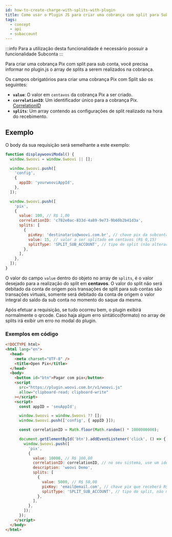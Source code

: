```yaml
---
id: how-to-create-charge-with-splits-with-plugin
title: Como usar o Plugin JS para criar uma cobrança com split para Subconta?
tags:
  - concept
  - api
  - subaccount
---
```



:::info
Para a utilização desta funcionalidade é necessário possuir a funcionalidade Subconta
:::

Para criar uma cobrança Pix com split para sub conta, você precisa informar no plugin.js o array de splits a serem realizados na cobrança.

Os campos obrigatórios para criar uma cobrança Pix com Split são os seguintes:

- **`value`**: O valor em `centavos` da cobrança Pix a ser criado.
- **`correlationID`**: Um identificador único para a cobrança Pix. [CorrelationID](../concepts/correlation-id)
- **`splits`**: Um array contendo as configurações de split realizado na hora do recebimento.

## Exemplo

O body da sua requisição será semelhante a este exemplo:

```javascript
function displaywooviModal() {
  window.$woovi = window.$woovi || [];

  window.$woovi.push([
    'config',
    {
      appID: 'yourwooviAppId',
    },
  ]);

  window.$woovi.push([
    'pix',
    {
      value: 100, // R$ 1,00
      correlationID: 'c782e0ac-833d-4a89-9e73-9b60b2b41d3a',
      splits: [
        {
          pixKey: 'destinatario@woovi.com.br', // chave pix da subconta
          value: 15, // valor a ser splitado em centavos (R$ 0,15)
          splitType: 'SPLIT_SUB_ACCOUNT', // tipo de split (não alterar)
        },
      ],
    },
  ]);
}
```

O valor do campo `value` dentro do objeto no array de `splits`, é o valor desejado para a realização do split em **centavos**. O valor do split não será debitado da conta de origem pois transações de split para sub contas são transações virtuais, somente será debitado da conta de origem o valor integral do saldo da sub conta no momento do saque da mesma.

Após efetuar a requisição, se tudo ocorreu bem, o plugin exibirá normalmente o qrcode. Caso haja algum erro sintático(formato) no array de splits irá exibir um erro no modal do plugin.

### Exemplos em código

```html
<!DOCTYPE html>
<html lang="en">
  <head>
    <meta charset="UTF-8" />
    <title>Open Pix</title>
  </head>
  <body>
    <button id="btn">Pagar com pix</button>
    <script
      src="https://plugin.woovi.com.br/v1/woovi.js"
      allow="clipboard-read; clipboard-write"
    ></script>
    <script>
      const appID = 'seuAppId';

      window.$woovi = window.$woovi ?? [];
      window.$woovi.push(['config', { appID }]);

      const correlationID = Math.floor(Math.random() * 1000000000);

      document.getElementById('btn').addEventListener('click', () => {
        window.$woovi.push([
          'pix',
          {
            value: 10000, // R$ 100,00
            correlationID: correlationID, // no seu sistema, use um identificador único
            description: 'woovi Demo',
            splits: [
              {
                value: 5000, // R$ 50,00
                pixKey: 'email@email.com', // chave pix que receberá R$ 50,00
                splitType: 'SPLIT_SUB_ACCOUNT', // tipo do split, não mexer
              },
            ],
          },
        ]);
      });
    </script>
  </body>
</html>
```

